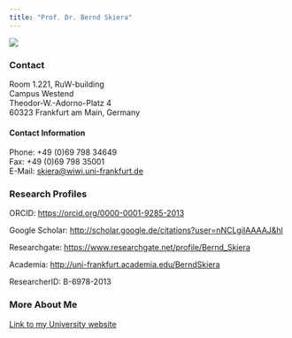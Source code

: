 ```yaml
---
title: "Prof. Dr. Bernd Skiera"
---
```


![](static/img/profile-contact-bernd.jpg)

### Contact

Room 1.221, RuW-building\
Campus Westend\
Theodor-W.-Adorno-Platz 4\
60323 Frankfurt am Main, Germany

#### Contact Information

Phone: +49 (0)69 798 34649\
Fax: +49 (0)69 798 35001\
E-Mail: [skiera\@wiwi.uni-frankfurt.de](mailto:skiera@wiwi.uni-frankfurt.de)

### Research Profiles

ORCID: <https://orcid.org/0000-0001-9285-2013>

Google Scholar: <http://scholar.google.de/citations?user=nNCLgiIAAAAJ&hl>

Researchgate: <https://www.researchgate.net/profile/Bernd_Skiera>

Academia: <http://uni-frankfurt.academia.edu/BerndSkiera>

ResearcherID: B-6978-2013

### More About Me

[Link to my University website](https://www.marketing.uni-frankfurt.de/en/professoren/skiera/prof-dr-bernd-skiera.html)

